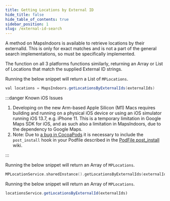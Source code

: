 ```yaml
---
title: Getting Locations by External ID
hide_title: false
hide_table_of_contents: true
sidebar_position: 1
slug: /external-id-search
---
```



A method on MapsIndoors is available to retrieve locations by their externalId. This is only for exact matches and is not a part of the general search implementations, so must be specifically implemented.

The function on all 3 platforms functions similarly, returning an Array or List of Locations that match the supplied External ID strings.

<Tabs groupId="various-external-id-search">
<TabItem value="android" label="Android" default>

Running the below snippet will return a List of `MPLocations`.

```java
val locations = MapsIndoors.getLocationsByExternalIds(externalIds)
```

</TabItem>
<TabItem value="ios" label="iOS">

:::danger Known iOS Issues

1. Developing on the new Arm-based Apple Silicon (M1) Macs requires building and running on a physical iOS device or using an iOS simulator running iOS 13.7, e.g. iPhone 11. This is a temporary limitation in Google Maps SDK for iOS, and as such also a limitation in MapsIndoors, due to the dependency to Google Maps.
1. Note: Due to [a bug in CocoaPods](https://github.com/CocoaPods/CocoaPods/issues/7155) it is necessary to include the `post_install` hook in your Podfile described in the [PodFile post_install](https://github.com/MapsIndoors/MapsIndoorsIOS/wiki/Podfile-post_install) wiki.

:::

Running the below snippet will return an Array of `MPLocations`.

```swift
MPLocationService.sharedInstance().getLocationsByExternalIds(externalIds)
```

</TabItem>
<TabItem value="web" label="Web" default>

Running the below snippet will return an Array of `MPLocations`.

```js
locationsService.getLocationsByExternalId(externalIds)
```

</TabItem>
</Tabs>
